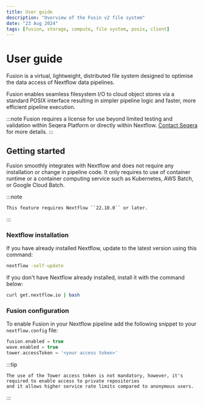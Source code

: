 ```yaml
---
title: User guide
description: "Overview of the Fusin v2 file system"
date: "23 Aug 2024"
tags: [fusion, storage, compute, file system, posix, client]
---
```


# User guide

Fusion is a virtual, lightweight, distributed file system designed to optimise the data access of Nextflow data pipelines.

Fusion enables seamless filesystem I/O to cloud object stores via a standard POSIX interface resulting in simpler pipeline logic and faster, more efficient pipeline execution.

:::note
Fusion requires a license for use beyond limited testing and validation within Seqera Platform or directly within Nextflow. [Contact Seqera](https://seqera.io/contact-us/) for more details.
:::

## Getting started

Fusion smoothly integrates with Nextflow and does not require any installation or change in pipeline code. It only requires to use of container runtime or a container computing service such as Kubernetes, AWS Batch, or Google Cloud Batch.

:::note

    This feature requires Nextflow ``22.10.0`` or later.
:::

### Nextflow installation

If you have already installed Nextflow, update to the latest version using this command:

```bash
nextflow -self-update
```

If you don't have Nextflow already installed, install it with the command below:

```bash
curl get.nextflow.io | bash
```

### Fusion configuration

To enable Fusion in your Nextflow pipeline add the following snippet to your `nextflow.config` file:

```groovy
fusion.enabled = true
wave.enabled = true
tower.accessToken = '<your access token>'
```

:::tip

    The use of the Tower access token is not mandatory, however, it's required to enable access to private repositories
    and it allows higher service rate limits compared to anonymous users.
:::
